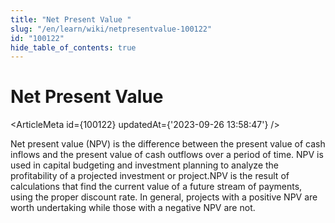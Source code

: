 ```yaml
---
title: "Net Present Value "
slug: "/en/learn/wiki/netpresentvalue-100122"
id: "100122"
hide_table_of_contents: true
---
```



# Net Present Value 

<ArticleMeta id={100122} updatedAt={'2023-09-26 13:58:47'} />
<div className='border-solid border-b border-t-0 my-4 border-[var(--ifm-color-gray-300)]' />

Net present value (NPV) is the difference between the present value of cash inflows and the present value of cash outflows over a period of time. NPV is used in capital budgeting and investment planning to analyze the profitability of a projected investment or project.NPV is the result of calculations that find the current value of a future stream of payments, using the proper discount rate. In general, projects with a positive NPV are worth undertaking while those with a negative NPV are not.
